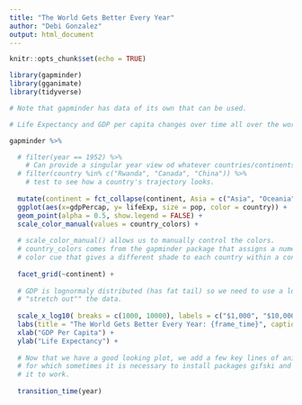 ```yaml
---
title: "The World Gets Better Every Year"
author: "Debi Gonzalez"
output: html_document
---
```


```r
knitr::opts_chunk$set(echo = TRUE)

library(gapminder)
library(gganimate)
library(tidyverse)

# Note that gapminder has data of its own that can be used.
```

```r

# Life Expectancy and GDP per capita changes over time all over the world.

gapminder %>%

  # filter(year == 1952) %>%
    # Can provide a singular year view od whatever countries/continents we choose to display.
  # filter(country %in% c("Rwanda", "Canada", "China")) %>% 
    # test to see how a country's trajectory looks.
  
  mutate(continent = fct_collapse(continent, Asia = c("Asia", "Oceania"))) %>%
  ggplot(aes(x=gdpPercap, y= lifeExp, size = pop, color = country)) + 
  geom_point(alpha = 0.5, show.legend = FALSE) + 
  scale_color_manual(values = country_colors) +
  
  # scale_color_manual() allows us to manually control the colors.
  # country_colors comes from the gapminder package that assigns a numerical
  # color cue that gives a different shade to each country within a continent.
  
  facet_grid(~continent) +
  
  # GDP is lognormaly distributed (has fat tail) so we need to use a log axis to
  # "stretch out"" the data.
  
  scale_x_log10( breaks = c(1000, 10000), labels = c("$1,000", "$10,000")) +
  labs(title = "The World Gets Better Every Year: {frame_time}", caption = "Source: gapminder package") +
  xlab("GDP Per Capita") + 
  ylab("Life Expectancy") +
  
  # Now that we have a good looking plot, we add a few key lines of animation,
  # for which sometimes it is necessary to install packages gifski and png for
  # it to work.
  
  transition_time(year) 
    
```

